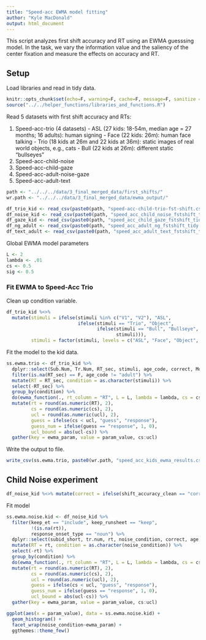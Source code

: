 ```yaml
---
title: "Speed-acc EWMA model fitting"
author: "Kyle MacDonald"
output: html_document
---
```


This script analyzes first shift accuracy and RT using an EWMA guesssing model. In the task, we vary the information value and the saliency of the center fixation and measure the effects on accuracy and RT.

## Setup

Load libraries and read in tidy data.

```r
knitr::opts_chunk$set(echo=F, warning=F, cache=F, message=F, sanitize = T)
source("../../helper_functions/libraries_and_functions.R")
```

Read 5 datasets with first shift accuracy and RTs:

  1. Speed-acc-trio (4 datasets)
    - ASL (27 kids: 18-54m, median age = 27 months; 16 adults): human signing
    - Face (22 kids: 26m): human face talking
    - Trio (18 kids at 26m and 22 kids at 36m): static images of real world objects, e.g., cats
    - Bull (22 kids at 26m): different static "bullseyes"
  2. Speed-acc-child-noise
  3. Speed-acc-child-gaze
  4. Speed-acc-adult-noise-gaze
  5. Speed-acc-adult-text

```r
path <- "../../../data/3_final_merged_data/first_shifts/"
wr.path <- "../../../data/3_final_merged_data/ewma_output/"

df_trio_kid <- read_csv(paste0(path, "speed-acc-child-trio-fst-shift.csv"))
df_noise_kid <- read_csv(paste0(path, "speed_acc_child_noise_fstshift_tidy.csv"))
df_gaze_kid <- read_csv(paste0(path, "speed_acc_child_gaze_fstshift_tidy.csv"))
df_ng_adult <- read_csv(paste0(path, "speed_acc_adult_ng_fstshift_tidy.csv"))
df_text_adult <- read_csv(paste0(path, "speed_acc_adult_text_fstshift_tidy.csv"))
```

Global EWMA model parameters

```r
L <- 2
lambda <- .01
cs <- 0.5
sig <- 0.5
```


### Fit EWMA to Speed-Acc Trio

Clean up condition variable.

```r
df_trio_kid %<>% 
  mutate(stimuli = ifelse(stimuli %in% c("V1", "V2"), "ASL", 
                          ifelse(stimuli == "Trio", "Object", 
                                 ifelse(stimuli == "Bull", "Bullseye",
                                        stimuli))),
         stimuli = factor(stimuli, levels = c("ASL", "Face", "Object", "Bullseye")))
```

Fit the model to the kid data.

```r
ss.ewma.trio <- df_trio_kid %>% 
  dplyr::select(Sub.Num, Tr.Num, RT_sec, stimuli, age_code, correct, Months) %>% 
  filter(is.na(RT_sec) == F, age_code != "adult") %>% 
  mutate(RT = RT_sec, condition = as.character(stimuli)) %>% 
  select(-RT_sec) %>% 
  group_by(condition) %>% 
  do(ewma_function(., rt_column = "RT", L = L, lambda = lambda, cs = cs, sigma = sig)) %>% 
  mutate(rt = round(as.numeric(RT), 2),
         cs = round(as.numeric(cs), 2),
         ucl = round(as.numeric(ucl), 2),
         guess = ifelse(cs < ucl, "guess", "response"),
         guess_num = ifelse(guess == "response", 1, 0),
         ucl_bound = abs(ucl-cs)) %>% 
  gather(key = ewma_param, value = param_value, cs:ucl) 
```

Write the output to file.

```r
write_csv(ss.ewma.trio, paste0(wr.path, "speed_acc_kids_ewma_results.csv"))
```

## Child Noise experiment

```r
df_noise_kid %<>% mutate(correct = ifelse(shift_accuracy_clean == "correct", 1, 0))
```

Fit model

```r
ss.ewma.noise.kid <- df_noise_kid %>% 
  filter(keep_et == "include", keep_runsheet == "keep",
         !(is.na(rt)), 
         response_onset_type == "noun") %>% 
  dplyr::select(subid_short, tr.num, rt, noise_condition, correct, age, age_group) %>% 
  mutate(RT = rt, condition = as.character(noise_condition)) %>% 
  select(-rt) %>% 
  group_by(condition) %>% 
  do(ewma_function(., rt_column = "RT", L = L, lambda = lambda, cs = cs, sigma = sig)) %>% 
  mutate(rt = round(as.numeric(RT), 2),
         cs = round(as.numeric(cs), 2),
         ucl = round(as.numeric(ucl), 2),
         guess = ifelse(cs < ucl, "guess", "response"),
         guess_num = ifelse(guess == "response", 1, 0),
         ucl_bound = abs(ucl-cs)) %>% 
  gather(key = ewma_param, value = param_value, cs:ucl) 
```


```r
ggplot(aes(x = param_value), data = ss.ewma.noise.kid) +
  geom_histogram() + 
  facet_wrap(noise_condition~ewma_param) +
  ggthemes::theme_few()
```

